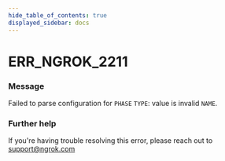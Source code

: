 ```yaml
---
hide_table_of_contents: true
displayed_sidebar: docs
---
```



# ERR_NGROK_2211

### Message

Failed to parse configuration for `PHASE` `TYPE`: value is invalid `NAME`.

<ErrorDetails error="err_ngrok_2211" />

### Further help

If you're having trouble resolving this error, please reach out to [support@ngrok.com](mailto:support@ngrok.com?subject=Help%20with%20ERR_NGROK_2211)

